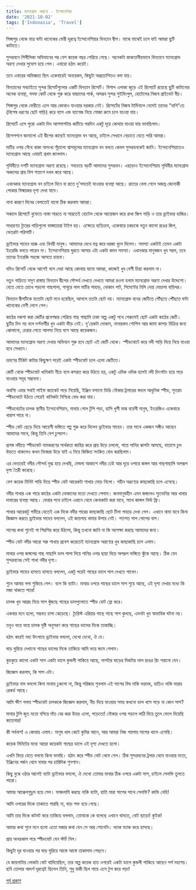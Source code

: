 ```yaml
---
title: ম্যানগ্রোভ অরণ্যে - ইন্দোনেশিয়া
date: '2021-10-02'
tags: ['Indonasia', 'Travel']
---
```


সিঙ্গাপুর থেকে মাত্র ঘন্টা খানেকের ফেরী দূরত্বে ইন্দোনেশিয়ার বিনতান দ্বীপ। মাঝে মাঝেই চলে যাই আমরা ছুটি কাটাতে।

সুন্দরবনে পিপীলিকা অভিযানের পর বেশ কয়েক বছর পেরিয়ে গেছে। অনেকটা কাকতালীয়ভাবে বিনতানে ম্যানগ্রোভ অরণ্য দেখার সুযোগ হয়ে গেল। এবারো হঠাৎ করেই।

তবে এবারের অভিজ্ঞতা ছিল একেবারেই অন্যরকম, কিছুটা অপ্রত্যাশিতও বলা যায়।

বিনতানের সবচাইতে সুন্দর রিসোর্টগুলোর একটি বিনতান রিসোর্ট। বিশাল এলাকা জুড়ে এই রিসোর্টে রয়েছে ছুটি কাটানোর অনেক ব্যবস্থা, গলফ কোর্ট থেকে শুরু করে বাচ্চাদের পার্ক, অসম্ভব সুন্দর সুইমিংপুল, হোটেলের নিজস্ব প্রাইভেট বীচ। 

সিঙ্গাপুর থেকে ফেরীতে এলে আর কোথাও যাওয়ার দরকার নেই। রিসোর্টের নিজস্ব টার্মিনালে নেমেই তাদের "বাগি"তে (বিশেষ ধরণের ছোট গাড়ি) করে ব্যাগ এন্ড ব্যাগেজ নিয়ে সোজা রুমে চলে যাওয়া যায়।

রিসোর্টে এসে পুরো একটা দিন আশপাশটায় কাটিয়ে পরদিন একটু দূরে কোথায় যাওয়া যায় ভাবছিলাম।

রিসেপশনে জানালো এই দ্বীপের কাছেই ম্যানগ্রোভ বন আছে, চাইলে সেখানে বেড়াতে যেতে পারি আমরা।

মাটির ওপর গেঁথে থাকা অসংখ্য সূঁচালো শ্বাসমূলের ম্যানগ্রোভ বন বলতে কেবল সুন্দরবনকেই জানি। ইন্দোনেশিয়াতেও ম্যানগ্রোভ আছে এবারই প্রথম জানলাম।

পৃথিবীতে দশটি ম্যানগ্রোভ অরণ্য রয়েছে। সবচেয়ে বড়টি আমাদের সুন্দরবন। এছাড়াও ইন্দোনেশিয়ায় পৃথিবীর ম্যানগ্রোভ অঞ্চলের প্রায় বিশ শতাংশ দখল করে আছে।

এখানকার ম্যানগ্রোভ বন চাইলে দিনে বা রাতে দু'সময়েই যাওয়ার ব্যবস্থা আছে। রাতের বেলা গেলে অজস্র জোনাকী পোকার বিস্ময়কর দৃশ্য দেখা যাবে। 

নানা কারণে দিনের বেলাতেই যাবো ঠিক করলাম আমরা।

সকালে রিসোর্টে বুফেতে নাস্তা সারতে না সারতেই হোটেল থেকে আয়োজন করে রাখা জিপ গাড়ি ও তার ড্রাইভার হাজির।

সাধারণত ট্যুরের গাড়িগুলো ভাঙ্গাচোরা টাইপ হয়। এক্ষেত্রে ব্যতিক্রম, একেবারে চকচকে নতুন কালো রঙের জিপ, ভেতরটা পরিপাটি।

ড্রাইভার সাহেব বয়ষ্ক এবং বিনয়ী মানুষ। আমাদের দেখে যত্ন করে দরজা খুলে দিলেন। সমস্যা একটাই তেমন একটা ইংরেজি বলতে পারেন না। ইন্দোনেশিয়ায় ঘুরতে আসার এটা একটা কমন সমস্যা। এখানকার মানুষজন খুব সরল, তবে তাদের ইংরেজি সহজে আসতে চায়না।

যদিও রিসোর্ট থেকে আগেই বলে দেয়া আছে কোথায় যাবো আমরা, কাজেই খুব বেশী চিন্তা করলাম না।

নতুন গাড়িতে মসৃণ রাস্তায় বিনতান দ্বীপের সৌন্দর্য দেখতে দেখতে আমরা রওনা হলাম ম্যানগ্রোভ অরণ্য দেখার উদ্দেশ্যে। যেতে যেতে চোখে পড়লো গাছপালা, পাথুরে লাল মাটির পাহাড়, দোকান পাট, সিমেন্টের টালি দেয়া দোচালা বাড়িঘর।

বিনতান দ্বীপটিকে যতোটা ছোট মনে হয়েছিল, আসলে ততটা ছোট নয়। ম্যানগ্রোভ বনের জেটিতে পৌঁছতে পৌঁছতে ঘন্টা খানেকের বেশী লেগে গেল।

কাঠের নকশা করা জেটির প্রবেশদ্বার পেরিয়ে গাছ গাছালি ঢাকা অল্প একটু পথে পেরুলেই ছোট একটা কাঠের জেটি। ছুটির দিন নয় বলে দর্শনার্থীর খুব একটা ভীড় নেই। দু'য়েকটা দোকান, নানারকম শোপিস আর জামা কাপড় বিক্রির জন্য ঝোলানো, চেয়ার পেতে আলস্য নিয়ে বসে আছে কয়েকজন।

আমাদের ম্যানগ্রোভ অরণ্য দেখার অভিযান শুরু হবে ছোট এই জেটি থেকে। স্পীডবোটে করে নদী পাড়ি দিয়ে নিয়ে যাওয়া হবে সেখানে।

ভ্রমণের টিকিট কাটার কিছুক্ষণ পরেই একটা স্পীডবোট চলে এলো জেটিতে। 

জেটি থেকে স্পীডবোট খানিকটা নীচে বলে কসরত করে উঠতে হয়, একটু এদিক ওদিক হলেই নদী চিৎপটাং হয়ে পড়ে যাওয়ার সমূহ সম্ভাবনা।

অবশ্যি এবার সবাই লাইফ জ্যাকেট পড়ে নিয়েছি, ইঞ্জিন বসানো ডিঙি নৌকার ট্রলারের বদলে আধুনিক স্পীড, সুতরাং স্পীডবোটে উঠতে পেরেই খানিকটা নিশ্চিন্ত বোধ করা যায়।

স্পীডবোটের চালক স্থানীয় ইন্দোনেশিয়ান, মাথায় গোল টুপি পড়া, হাসি খুশী মাঝ বয়েসী মানুষ, ইংরেজিও একেবারে খারাপ পারে না।

স্পীড বোট ছেড়ে দিয়ে আয়েশী ভঙ্গিতে গল্প শুরু করে দিলেন ড্রাইভার সাহেব। তার সাথে একজন সঙ্গীও আছেন আমাদের সাথে, কিন্তু তিনি বেশ চুপচাপ।

প্রশস্ত নদীতে স্পীডবোট নামকরণের সার্থকতা জাহির করে প্রায় উড়ে চললো, গায়ে পানির ঝাপটা আসছে, বাতাসে চুল উড়তে থাকলেও কখন নিজেরা উড়ে যাই এ নিয়ে কিঞ্চিত সংকিত বোধ করছিলাম।

এর ভেতরেই নদীর সৌন্দর্য মুগ্ধ হয়ে দেখছি, মেঘলা আকাশে নদীর ঢেউ আর দূরে ওপারে জঙ্গল আর গাছগাছালি অপরূপ দৃশ্য তৈরী করেছে।

বেশ কয়েক মিনিট পাড়ি দিয়ে স্পীড বোট আরেকটা শাখায় মোড় নিলো। গহীন অরণ্যের কাছাকাছি চলে এসেছে।

নদীর শাখার এক পারে কাঠের একটা দোকানের মতো দেখতে পেলাম। জনমানুষহীন এমন জঙ্গলেও স্যুভেনির আর খাবার দাবারের ব্যবস্থা আছে। ফেরার পথে চাইলে এখানে থেমে কেনাকাটা করা যাবে, সাথে জাঙ্গল ভিউ ফ্রি।

শাখার আরেকটু গভীরে যেতেই এক দিকে নদীর পারের কাছাকাছি ছোট টিলা পাহাড় দেখা গেল। এখানে থামা যাবে কিনা জিজ্ঞাস করতে ড্রাইভার সাহেব বললেন, এই জায়গায় থামার উপায় নেই। শতশত সাপ গোপের বাস।

সাপের কথা শুনেই গা শিরশির করে উঠলো, কিন্তু তখনো জানি না কি অপেক্ষা করছে আমাদের জন্য।

স্পীড বোট নদীর আরো সরু শাখায় প্রবেশ করেতেই ম্যানগ্রোভ অরণ্যের খুব কাছাকাছি চলে এলাম।

মাথার ওপর জঙ্গলের গাছ গাছালি ডাল পালা দিয়ে পানির ওপর ছায়া দিয়ে অপরূপ ভঙ্গিতে ঝুঁকে আছে। ঠিক যেন সুন্দরবনের সেই শাখা নদীর দৃশ্য।

ড্রাইভার সাহেব হাসতে হাসতে বললেন, একটু পরেই গাছের ডালে সাপ দেখতে পাবেন।

শুনে আমার গলা শুকিয়ে গেল। বলে কি ব্যাটা। মাথার ওপরে গাছের ডালে সাপ শুয়ে আছে, এই দৃশ্য দেখার মধ্যে কি মজা থাকতে পারে!

চালক খুব আগ্রহ নিয়ে সাপ খুঁজছে গাছের ডালগুলোতে স্পীড বোট স্লো করে।

একবার মনে হলো, সম্ভবত চাপা ঝেড়েছে। ট্যুরিস্ট এরিয়ার গাছে গাছে সাপ ঝুলছে, এমনটা খুব স্বাভাবিক ঘটনা নয়। 

তবুও ভয়ে ভয়ে চালক দৃষ্টি অনুসরণ করে গাছের ডালের দিকে তাকাচ্ছি।

হঠাৎ করেই মহা উৎসাহে ড্রাইভার বললো, দেখো দেখো, ঐ যে।

ঘাড় ঘুরিয়ে দেখানো গাছের ডালের দিকে তাকিয়ে আমি ভয়ে জমে গেলাম।

কুচকুচে কালো একটা সাপ একটা ডালে কুন্ডলী পাকিয়ে আছে, সাপটার ঘাড়ের দিকটায় লাল রঙের রিং পরানো যেন।

জিজ্ঞেস করলাম, কি সাপ এটা। 

ড্রাইভার নাম বললো কিনা মাথায় ঢুকলো না, কিন্তু পরিষ্কার শুনলাম এই সাপের বিষ নাকি ভয়াবহ, হাতিও নাকি মারার রেকর্ড আছে।

আমি ক্ষীণ গলায় স্পীডবোট চালককে জিজ্ঞেস করলাম, নীচ দিয়ে যাওয়ার সময় কখনো ডাল খসে পড়ে না কোন সাপ?

মাথার টুপি জুত মতো বসিয়ে দাঁত বের করা উত্তর এলো, পড়েতো! নৌকার ওপর পড়লে লাঠি দিয়ে তুলে ফেলে দিয়েছি কতোবার!

কী সর্বনাশ! এ কোথায় এলাম। মানুষ খাল কেটে কুমির আনে, আর আমরা নিজ পয়সায় সাপের খালে এসেছি।

কয়েক মিনিটের মধ্যে আরো কয়েকটা গাছের ডালে এই দৃশ্য দেখতে হলো।

এখনি ফিরে যেতে বলবো কিনা ভাবছি। হঠাৎ করে স্পীড বোট থেমে গেল। ঠিক সুন্দরবনের ট্রলার থেমে যাওয়ার মতো, ইঞ্জিনের গর্জন থেমে যাবার পর চারিদিক শুনশান।

কিছু বুঝে ওঠার আগেই ব্যাটা ড্রাইভার বললো, ঐ দেখো তোমার মাথার ঠিক ওপরে একটা সাপ, চাইলে সেলফি তুলতে পারো।

আমার আক্কেলগুড়ুম হয়ে গেল। ফাজলামি করছে নাকি ব্যাটা, হাতি মারা সাপের সাথে সেলফি? কাভি নেহি!

আমি ওপরের দিকে তাকাতে পারছি না, ঘাড় শক্ত হয়ে গেছে।

আমি তার দিকে কটমট করে তাকিয়ে বললাম, তোমাকে কে বলেছে এখানে থামতে, বোট ছাড়ো! কুইক!

আমার কথা শুনে মনে হলো এতো মজার কথা যেন সে আর শোনেনি। ভ্যাক ভ্যাক করে হাসছে।

প্রায় অনন্তকাল পরে স্পীডবোট যেন স্টার্ট নিল।

কিছুটা দূর যাওয়ার পর ঘাড় ঘুরিয়ে আস্তে আস্তে তাকালাম পেছনে।

যে জায়গাটায় লোকটা বোট থামিয়েছিল, তার অল্প কয়েক হাত ওপরেই একটা ডালে কুন্ডলী পাকিয়ে আছেন সর্প মহাশয়। ছবি তোলার আদর্শ দূরত্বেই ছিলেন তিনি, শুধু বাকী ছিল গায়ে এসে টুপ করে পড়া! 

[পূর্ব প্রকাশ](https://www.facebook.com/ashraful.alam/posts/10157781361785583)